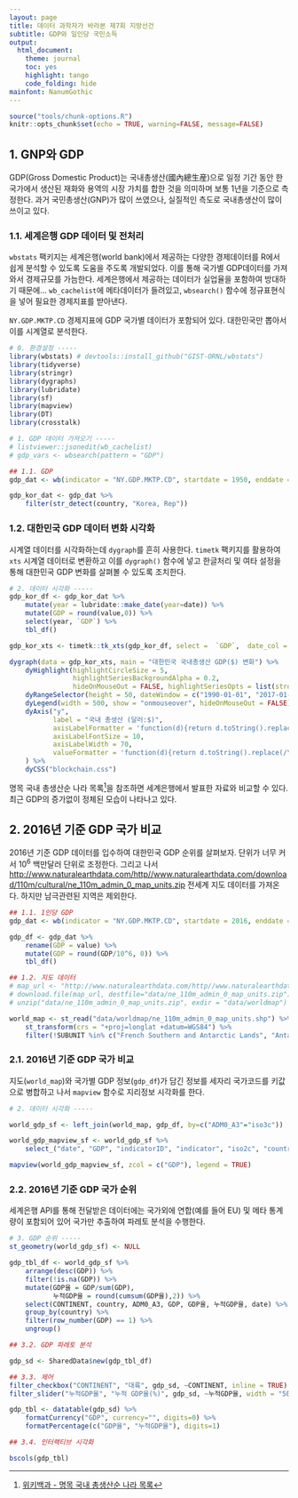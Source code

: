 ```yaml
---
layout: page
title: 데이터 과학자가 바라본 제7회 지방선건
subtitle: GDP와 일인당 국민소득
output:
  html_document: 
    theme: journal
    toc: yes
    highlight: tango
    code_folding: hide
mainfont: NanumGothic
---
```


```r
source("tools/chunk-options.R")
knitr::opts_chunk$set(echo = TRUE, warning=FALSE, message=FALSE)

```

## 1. GNP와 GDP {#gnp-vs-gdp}

GDP(Gross Domestic Product)는 국내총생산(國內總生産)으로 일정 기간 동안 한 국가에서 생산된 재화와 용역의 시장 가치를 합한 것을 의미하며 보통 1년을 기준으로 측정한다.
과거 국민총생산(GNP)가 많이 쓰였으나, 실질적인 측도로 국내총생산이 많이 쓰이고 있다.

### 1.1. 세계은행 GDP 데이터 및 전처리 {#import-gdp-data}

`wbstats` 팩키지는 세계은행(world bank)에서 제공하는 다양한 경제데이터를 R에서 쉽게 분석할 수 있도록 도움을 주도록 개발되었다.
이를 통해 국가별 GDP데이터를 가져와서 경제규모를 가늠한다. 세계은행에서 제공하는 데이터가 실업율을 포함하여 방대하기 때문에...
`wb_cachelist`에 메타데이터가 들려있고, `wbsearch()` 함수에 정규표현식을 넣어 필요한 경제지표를 받아낸다.

`NY.GDP.MKTP.CD` 경제지표에 GDP 국가별 데이터가 포함되어 있다. 대한민국만 뽑아서 이를 시계열로 분석한다.


``` r
# 0. 환경설정 -----
library(wbstats) # devtools::install_github("GIST-ORNL/wbstats")
library(tidyverse)
library(stringr)
library(dygraphs)
library(lubridate)
library(sf)
library(mapview)
library(DT)
library(crosstalk)

# 1. GDP 데이터 가져오기 -----
# listviewer::jsonedit(wb_cachelist)
# gdp_vars <- wbsearch(pattern = "GDP")

## 1.1. GDP 
gdp_dat <- wb(indicator = "NY.GDP.MKTP.CD", startdate = 1950, enddate = 2017) 

gdp_kor_dat <- gdp_dat %>% 
    filter(str_detect(country, "Korea, Rep"))
```

### 1.2. 대한민국 GDP 데이터 변화 시각화 {#viz-gdp-data}

시계열 데이터를 시각화하는데 `dygraph`를 흔히 사용한다.
`timetk` 팩키지를 활용하여 `xts` 시계열 데이터로 변환하고 이를 `dygraph()` 함수에 넣고
한글처리 및 여타 설정을 통해 대한민국 GDP 변화를 살펴볼 수 있도록 조치한다.

``` r
# 2. 데이터 시각화 -----
gdp_kor_df <- gdp_kor_dat %>% 
    mutate(year = lubridate::make_date(year=date)) %>% 
    mutate(GDP = round(value,0)) %>% 
    select(year, `GDP`) %>% 
    tbl_df()

gdp_kor_xts <- timetk::tk_xts(gdp_kor_df, select =  `GDP`,  date_col = year)

dygraph(data = gdp_kor_xts, main = "대한민국 국내총생산 GDP($) 변화") %>% 
    dyHighlight(highlightCircleSize = 5, 
                highlightSeriesBackgroundAlpha = 0.2,
                hideOnMouseOut = FALSE, highlightSeriesOpts = list(strokeWidth = 3)) %>%
    dyRangeSelector(height = 50, dateWindow = c("1990-01-01", "2017-01-01")) %>% 
    dyLegend(width = 500, show = "onmouseover", hideOnMouseOut = FALSE) %>% 
    dyAxis("y",
           label = "국내 총생산 (달러:$)",
           axisLabelFormatter = 'function(d){return d.toString().replace(/\\B(?=(\\d{3})+(?!\\d))/g, ",");}',
           axisLabelFontSize = 10,
           axisLabelWidth = 70,
           valueFormatter = 'function(d){return d.toString().replace(/\\B(?=(\\d{3})+(?!\\d))/g, ",");}'
    ) %>% 
    dyCSS("blockchain.css")
```

명목 국내 총생산순 나라 목록[^wiki-gdp-by-country]을 참조하면 세계은행에서 발표한 자료와 비교할 수 있다.
최근 GDP의 증가없이 정체된 모습이 나타나고 있다.

[^wiki-gdp-by-country]: [위키백과 - 명목 국내 총생산순 나라 목록](https://ko.wikipedia.org/wiki/%EB%AA%85%EB%AA%A9_%EA%B5%AD%EB%82%B4_%EC%B4%9D%EC%83%9D%EC%82%B0%EC%88%9C_%EB%82%98%EB%9D%BC_%EB%AA%A9%EB%A1%9D)


## 2. 2016년 기준 GDP 국가 비교 {#international-gdp-data}

2016년 기준 GDP 데이터를 입수하여 대한민국 GDP 순위를 살펴보자.
단위가 너무 커서 $10^6$ 백만달러 단위로 조정한다.
그리고 나서 <http://www.naturalearthdata.com/http//www.naturalearthdata.com/download/110m/cultural/ne_110m_admin_0_map_units.zip>
전세계 지도 데이터를 가져온다. 하지만 남극관련된 지역은 제외한다.

``` r
## 1.1. 1인당 GDP 
gdp_dat <- wb(indicator = "NY.GDP.MKTP.CD", startdate = 2016, enddate = 2016) 

gdp_df <- gdp_dat %>% 
    rename(GDP = value) %>% 
    mutate(GDP = round(GDP/10^6, 0)) %>% 
    tbl_df()

## 1.2. 지도 데이터
# map_url <- "http://www.naturalearthdata.com/http//www.naturalearthdata.com/download/110m/cultural/ne_110m_admin_0_map_units.zip"
# download.file(map_url, destfile="data/ne_110m_admin_0_map_units.zip")
# unzip("data/ne_110m_admin_0_map_units.zip", exdir = "data/worldmap")

world_map <- st_read("data/worldmap/ne_110m_admin_0_map_units.shp") %>% 
    st_transform(crs = "+proj=longlat +datum=WGS84") %>% 
    filter(!SUBUNIT %in% c("French Southern and Antarctic Lands", "Antarctica"))
```

### 2.1. 2016년 기준 GDP 국가 비교 {#international-gdp-data}

지도(`world_map`)와 국가별 GDP 정보(`gdp_df`)가 담긴 정보를 세자리 국가코드를 키값으로 병합하고 나서 
`mapview` 함수로 지리정보 시각화를 한다.

``` r
# 2. 데이터 시각화 -----

world_gdp_sf <- left_join(world_map, gdp_df, by=c("ADM0_A3"="iso3c"))

world_gdp_mapview_sf <- world_gdp_sf %>% 
    select_("date", "GDP", "indicatorID", "indicator", "iso2c", "country", "ADMIN", "ADM0_A3", "geometry")

mapview(world_gdp_mapview_sf, zcol = c("GDP"), legend = TRUE)
```

### 2.2. 2016년 기준 GDP 국가 순위 {#international-gdp-data-rank}

세계은행 API를 통해 전달받은 데이터에는 국가외에 연합(예를 들어 EU) 및 메타 통계량이 포함되어 있어
국가만 추출하여 파레토 분석을 수행한다.


``` r
# 3. GDP 순위 -----
st_geometry(world_gdp_sf) <- NULL

gdp_tbl_df <- world_gdp_sf %>% 
    arrange(desc(GDP)) %>% 
    filter(!is.na(GDP)) %>% 
    mutate(GDP율 = GDP/sum(GDP),
           누적GDP율 = round(cumsum(GDP율),2)) %>% 
    select(CONTINENT, country, ADM0_A3, GDP, GDP율, 누적GDP율, date) %>% 
    group_by(country) %>% 
    filter(row_number(GDP) == 1) %>% 
    ungroup()

## 3.2. GDP 파레토 분석

gdp_sd <- SharedData$new(gdp_tbl_df)

## 3.3. 제어
filter_checkbox("CONTINENT", "대륙", gdp_sd, ~CONTINENT, inline = TRUE)
filter_slider("누적GDP율", "누적 GDP율(%)", gdp_sd, ~누적GDP율, width = "50%")

gdp_tbl <- datatable(gdp_sd) %>% 
    formatCurrency("GDP", currency="", digits=0) %>% 
    formatPercentage(c("GDP율", "누적GDP율"), digits=1)

## 3.4. 인터랙티브 시각화

bscols(gdp_tbl)
```

